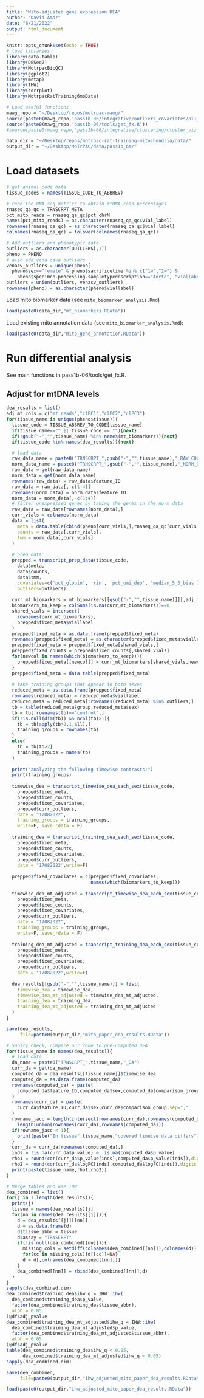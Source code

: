 ```yaml
---
title: "Mito-adjusted gene expression DEA"
author: "David Amar"
date: "6/21/2022"
output: html_document
---
```


```r
knitr::opts_chunk$set(echo = TRUE)
# load libraries
library(data.table)
library(DESeq2)
library(MotrpacBicQC)
library(ggplot2)
library(metap)
library(IHW)
library(corrplot)
library(MotrpacRatTraining6moData)

# Load useful functions
mawg_repo = "~/Desktop/repos/motrpac-mawg/"
source(paste0(mawg_repo,'pass1b-06/integrative/outliers_covariates/pi1_cook_fx.R'))
source(paste0(mawg_repo,'pass1b-06/tools/get_fx.R'))
#source(paste0(mawg_repo,'pass1b-06/integrative/clustering/cluster_viz_fx.R'))

data_dir = "~/Desktop/repos/motrpac-rat-training-mitochondria/data/"
output_dir = "~/Desktop/MoTrPAC/data/pass1b_6m/"
```


# Load datasets

```r
# get animal code data
tissue_codes = names(TISSUE_CODE_TO_ABBREV)

# read the RNA-seq metrics to obtain mtRNA read percentages
rnaseq_qa_qc = TRNSCRPT_META
pct_mito_reads = rnaseq_qa_qc$pct_chrM
names(pct_mito_reads) = as.character(rnaseq_qa_qc$vial_label)
rownames(rnaseq_qa_qc) = as.character(rnaseq_qa_qc$vial_label)
colnames(rnaseq_qa_qc) = tolower(colnames(rnaseq_qa_qc))

# Add outliers and phenotypic data
outliers = as.character(OUTLIERS[,1])
pheno = PHENO
# also add vena cava outliers
venacv_outliers = unique(pheno[
  pheno$sex=="female" & pheno$sacrificetime %in% c("1w","2w") & 
    pheno$specimen.processing.sampletypedescription=="Aorta", "viallabel"])
outliers = union(outliers, venacv_outliers)
rownames(pheno) = as.character(pheno$viallabel)
```

Load mito biomarker data (see `mito_biomarker_analysis.Rmd`)
```r
load(paste0(data_dir,"mt_biomarkers.RData"))
```

Load existing mito annotation data (see `mito_biomarker_analysis.Rmd`):
```r
load(paste0(data_dir,"mito_gene_annotation.RData"))
```

# Run differential analysis

See main functions in pass1b-06/tools/get_fx.R. 

## Adjust for mtDNA levels

```r

dea_results = list()
adj_mt_cols = c("mt_reads","clPC1","clPC2","clPC3")
for(tissue_name in unique(pheno$tissue)){
  tissue_code = TISSUE_ABBREV_TO_CODE[tissue_name]
  if(tissue_name=="" || tissue_code == ""){next}
  if(!gsub("-","",tissue_name) %in% names(mt_biomarkers)){next}
  if(tissue_code %in% names(dea_results)){next}

  # load data 
  raw_data_name = paste0("TRNSCRPT_",gsub("-","",tissue_name),"_RAW_COUNTS")
  norm_data_name = paste0("TRNSCRPT_",gsub("-","",tissue_name),"_NORM_DATA")
  raw_data = get(raw_data_name)
  norm_data = get(norm_data_name)
  rownames(raw_data) = raw_data$feature_ID
  raw_data = raw_data[,-c(1:4)]
  rownames(norm_data) = norm_data$feature_ID
  norm_data = norm_data[,-c(1:4)]
  # filter unexpressed genes by taking the genes in the norm data
  raw_data = raw_data[rownames(norm_data),]
  curr_vials = colnames(norm_data)
  data = list(
    meta = data.table(cbind(pheno[curr_vials,],rnaseq_qa_qc[curr_vials,])),
    counts = raw_data[,curr_vials],
    tmm = norm_data[,curr_vials]
  )
  
  # prep data
  prepped = transcript_prep_data(tissue_code, 
    data$meta, 
    data$counts, 
    data$tmm,
    covariates=c('pct_globin', 'rin', 'pct_umi_dup', 'median_5_3_bias'),
    outliers=outliers)
  
  curr_mt_biomarkers = mt_biomarkers[[gsub("-","",tissue_name)]][,adj_mt_cols]
  biomarkers_to_keep = colSums(is.na(curr_mt_biomarkers))==0
  shared_vials = intersect(
    rownames(curr_mt_biomarkers),
    prepped$fixed_meta$viallabel
  )
  prepped$fixed_meta = as.data.frame(prepped$fixed_meta)
  rownames(prepped$fixed_meta) = as.character(prepped$fixed_meta$viallabel)
  prepped$fixed_meta = prepped$fixed_meta[shared_vials,]
  prepped$fixed_counts = prepped$fixed_counts[,shared_vials]
  for(newcol in names(which(biomarkers_to_keep))){
    prepped$fixed_meta[[newcol]] = curr_mt_biomarkers[shared_vials,newcol]
  }
  prepped$fixed_meta = data.table(prepped$fixed_meta)
  
  # take training groups that appear in both sexes
  reduced_meta = as.data.frame(prepped$fixed_meta)
  rownames(reduced_meta) = reduced_meta$viallabel
  reduced_meta = reduced_meta[!rownames(reduced_meta) %in% outliers,]
  tb = table(reduced_meta$group,reduced_meta$sex)
  tb = tb[!rownames(tb)=="control",]
  if(!is.null(dim(tb)) && ncol(tb)>1){
    tb = tb[apply(tb>2,1,all),]
    training_groups = rownames(tb)
  }
  else{
    tb = tb[tb>2]
    training_groups = names(tb)
  }
  
  print("analyzing the following timewise contrasts:")
  print(training_groups)
  
  timewise_dea = transcript_timewise_dea_each_sex(tissue_code, 
    prepped$fixed_meta, 
    prepped$fixed_counts, 
    prepped$fixed_covariates, 
    prepped$curr_outliers,
    date = "17082022",
    training_groups = training_groups,
    write=F, save_rdata = F)
  
  training_dea = transcript_training_dea_each_sex(tissue_code, 
    prepped$fixed_meta, 
    prepped$fixed_counts, 
    prepped$fixed_covariates, 
    prepped$curr_outliers,
    date = "17082022",write=F)
  
  prepped$fixed_covariates = c(prepped$fixed_covariates,
                               names(which(biomarkers_to_keep)))
  
  timewise_dea_mt_adjusted = transcript_timewise_dea_each_sex(tissue_code, 
    prepped$fixed_meta, 
    prepped$fixed_counts, 
    prepped$fixed_covariates, 
    prepped$curr_outliers,
    date = "17082022",
    training_groups = training_groups,
    write=F, save_rdata = F)
  
  training_dea_mt_adjusted = transcript_training_dea_each_sex(tissue_code, 
    prepped$fixed_meta, 
    prepped$fixed_counts, 
    prepped$fixed_covariates, 
    prepped$curr_outliers,
    date = "17082022",write=F)
  
  dea_results[[gsub("-","",tissue_name)]] = list(
    timewise_dea = timewise_dea,
    timewise_dea_mt_adjusted = timewise_dea_mt_adjusted,
    training_dea = training_dea,
    training_dea_mt_adjusted = training_dea_mt_adjusted
  )
}

save(dea_results,
     file=paste0(output_dir,"mito_paper_dea_results.RData"))

# Sanity check, compare our code to pre-computed DEA
for(tissue_name in names(dea_results)){
  # load data 
  da_name = paste0("TRNSCRPT_",tissue_name,"_DA")
  curr_da = get(da_name)
  computed_da = dea_results[[tissue_name]]$timewise_dea
  computed_da = as.data.frame(computed_da)
  rownames(computed_da) = paste(
    computed_da$feature_ID,computed_da$sex,computed_da$comparison_group,sep=";"
  )
  rownames(curr_da) = paste(
    curr_da$feature_ID,curr_da$sex,curr_da$comparison_group,sep=";"
  )
  rowname_jacc = length(intersect(rownames(curr_da),rownames(computed_da))) / 
    length(union(rownames(curr_da),rownames(computed_da)))
  if(rowname_jacc < 1){
    print(paste("In tissue",tissue_name,"covered timeise data differs"))
  }
  curr_da = curr_da[rownames(computed_da),]
  inds = !is.na(curr_da$p_value) & !is.na(computed_da$p_value)
  rho1 = round(cor(curr_da$p_value[inds],computed_da$p_value[inds]),digits = 4)
  rho2 = round(cor(curr_da$logFC[inds],computed_da$logFC[inds]),digits = 4)
  print(paste(tissue_name,rho1,rho2))
}

# Merge tables and use IHW
dea_combined = list()
for(j in 1:length(dea_results)){
  print(j)
  tissue = names(dea_results)[j]
  for(nn in names(dea_results[[j]])){
    d = dea_results[[j]][[nn]]
    d = as.data.frame(d)
    d$tissue_abbr = tissue
    d$assay = "TRNSCRPT"
    if(!is.null(dea_combined[[nn]])){
      missing_cols = setdiff(colnames(dea_combined[[nn]]),colnames(d))
      for(cc in missing_cols){d[[cc]]=NA}
      d = d[,colnames(dea_combined[[nn]])]
    }
    dea_combined[[nn]] = rbind(dea_combined[[nn]],d)
  }
}
sapply(dea_combined,dim)
dea_combined$training_dea$ihw_q = IHW::ihw(
  dea_combined$training_dea$p_value,
  factor(dea_combined$training_dea$tissue_abbr),
  alph = 0.05
)@df$adj_pvalue
dea_combined$training_dea_mt_adjusted$ihw_q = IHW::ihw(
  dea_combined$training_dea_mt_adjusted$p_value,
  factor(dea_combined$training_dea_mt_adjusted$tissue_abbr),
  alph = 0.05
)@df$adj_pvalue
table(dea_combined$training_dea$ihw_q < 0.05,
      dea_combined$training_dea_mt_adjusted$ihw_q < 0.05)
sapply(dea_combined,dim)

save(dea_combined,
     file=paste0(output_dir,"ihw_adjusted_mito_paper_dea_results.RData"))

```

```r
load(paste0(output_dir,"ihw_adjusted_mito_paper_dea_results.RData"))
```


<!-- # GSEA before (total effects) and after adjustment -->

<!-- ```{r} -->
<!-- library(fgsea) -->
<!-- mito_gsea_res = c() -->
<!-- for(analysis_name in names(gsea_input)){ -->
<!--   print(paste("analyzing",analysis_name)) -->
<!--   m = gsea_input[[analysis_name]] -->
<!--   print(paste(analysis_name,cor(m)[1,2])) -->
<!--   gsea_adj = fgsea(mitocarta_pathways,m[,1],minSize=5,sampleSize=1000) -->
<!--   gsea_adj = as.data.frame(gsea_adj) -->
<!--   gsea_unadj = fgsea(mitocarta_pathways,m[,2],minSize=5,sampleSize=1000) -->
<!--   gsea_unadj = as.data.frame(gsea_unadj) -->
<!--   rownames(gsea_adj) = gsea_adj$pathway -->
<!--   rownames(gsea_unadj) = gsea_unadj$pathway -->
<!--   gsea_unadj = gsea_unadj[rownames(gsea_adj),] -->
<!--   colnames(gsea_unadj) = paste0(colnames(gsea_unadj),"_unadj") -->
<!--   colnames(gsea_adj) = paste0(colnames(gsea_adj),"_adj") -->
<!--   gsea_res = cbind(gsea_adj,gsea_unadj) -->
<!--   arr = strsplit(analysis_name,split=",")[[1]] -->
<!--   gsea_res$query = analysis_name -->
<!--   gsea_res$tissue = arr[1] -->
<!--   gsea_res$sex = arr[2] -->
<!--   gsea_res$week = arr[3] -->
<!--   mito_gsea_res = rbind(mito_gsea_res,gsea_res) -->
<!-- } -->
<!-- mito_gsea_res = mito_gsea_res[!is.na(mito_gsea_res$pval_unadj),] -->
<!-- mito_gsea_res = mito_gsea_res[!is.na(mito_gsea_res$pval_adj),] -->
<!-- ``` -->

<!-- ```{r} -->
<!-- qthr=0.1 -->
<!-- gsea_simple_stats = c() -->
<!-- for(query in unique(mito_gsea_res$query)){ -->
<!--   res = mito_gsea_res[mito_gsea_res$query==query,] -->
<!--   adj_fdr = res$padj_adj < qthr -->
<!--   unadj_fdr = res$padj_unadj<qthr -->
<!--   v = data.frame( -->
<!--     query = query, -->
<!--     overlap = sum(adj_fdr & unadj_fdr), -->
<!--     unadjusted_only = sum(!adj_fdr & unadj_fdr), -->
<!--     adjusted_only = sum(adj_fdr &!unadj_fdr) -->
<!--   ) -->
<!--   gsea_simple_stats = rbind(gsea_simple_stats,v) -->
<!-- } -->
<!-- gsea_simple_stats = gsea_simple_stats[order(gsea_simple_stats$query),] -->
<!-- m = as.matrix(gsea_simple_stats[,-1]) -->
<!-- rownames(m) = gsea_simple_stats[,1] -->
<!-- library(gplots) -->
<!-- heatmap.2(m,scale="none",trace="none",Colv = F,Rowv = F,col=bluered,mar=c(10,10),cexCol=1.3) -->

<!-- ``` -->

<!-- # Enrichment analysis of lost signals -->

<!-- ```{r} -->

<!-- simple_enrichment_analysis<-function( -->
<!--   s,univ,pathways,rat_prot_gene,min_size=5,setname=""){ -->
<!--   if(length(s)<min_size){ -->
<!--     print("Warning: input set is smaller than min_size, returning NULL") -->
<!--     return(NULL) -->
<!--   } -->
<!--   sg = rat_prot_gene[rat_prot_gene[,1] %in% s,3] -->
<!--   if(length(sg)<min_size){ -->
<!--     print("Warning: input has less than min_size mapped genes, returning NULL") -->
<!--     return(NULL) -->
<!--   } -->
<!--   v1 = univ %in% sg -->
<!--   enrichment_results = c() -->
<!--   for(pname in names(pathways)){ -->
<!--     pg = pathways[[pname]] -->
<!--     pg = intersect(pg,univ) -->
<!--     if(length(pg)<min_size){next} -->
<!--     v2 = univ %in% pg -->
<!--     fisher_res = fisher.test(table(v1,v2),alternative = "g") -->
<!--     overlap_set = intersect(sg,pg) -->
<!--     res = data.frame( -->
<!--         setname=setname, -->
<!--         pathway = pname, -->
<!--         setsize = length(sg),pathwaysize=length(pg), -->
<!--         overlap = length(overlap_set), -->
<!--         p = fisher_res$p.value, -->
<!--         genes = paste(overlap_set,collapse=",") -->
<!--     ) -->
<!--     enrichment_results = rbind(enrichment_results,res) -->
<!--   } -->
<!--   return(enrichment_results) -->
<!-- } -->

<!-- enrichment_results = c() -->
<!-- for (setname in names(selected_sets)){ -->
<!--   tissue = strsplit(setname,split="_")[[1]][1] -->
<!--   univ = unique(dea_combined$training_dea$feature_ID[ -->
<!--     dea_combined$training_dea$tissue_abbr == tissue -->
<!--   ]) -->
<!--   univ = univ[univ %in% mt_ensg] -->
<!--   univ = rat_prot_gene[rat_prot_gene[,1] %in% univ,3] -->
<!--   enr_res =  simple_enrichment_analysis( -->
<!--               selected_sets[[setname]],univ, -->
<!--               mitocarta_pathways,rat_prot_gene,setname = setname) -->
<!--   if(!is.null(enr_res)){ -->
<!--     enrichment_results=rbind(enrichment_results,enr_res) -->
<!--   } -->
<!-- } -->
<!-- enrichment_results$q = p.adjust(enrichment_results$p,method="fdr") -->
<!-- selected_enrichment_results = enrichment_results[enrichment_results$q < 0.1 & -->
<!--   enrichment_results$overlap > 1 & enrichment_results$pathwaysize < 200,] -->
<!-- dim(selected_enrichment_results) -->

<!-- # Standard enrichment (not mitocarta) -->
<!-- library(gprofiler2) -->
<!-- res = gost(selected_sets, -->
<!--     organism='rnorvegicus', -->
<!--     significant=FALSE, # return all results -->
<!--     correction_method='fdr', # it will not return unadjusted p-values. calculate those yourself -->
<!--     sources=c('KEGG','REAC'), -->
<!--     custom_bg=mt_ensg, -->
<!--     domain_scope='custom', -->
<!--     evcodes=T) -->
<!-- pathway_enrichments = res$result -->
<!-- pathway_enrichments$q = p.adjust(pathway_enrichments$p_value,method="fdr") -->
<!-- table(pathway_enrichments$q < 0.1) -->
<!-- selected_pathway_enrichment_results = pathway_enrichments[ -->
<!--   pathway_enrichments$q < 0.1 & -->
<!--   pathway_enrichments$intersection_size > 1 & pathway_enrichments$term_size < 200,] -->
<!-- dim(selected_pathway_enrichment_results) -->
<!-- selected_pathway_enrichment_results[1:10,c(1,11)] -->
<!-- selected_pathway_enrichment_results$term_name[ -->
<!--   grepl( -->
<!--     "Respiratory electron transport, ATP synthesis by chemiosmotic coupling,", -->
<!--     selected_pathway_enrichment_results$term_name -->
<!--   ) -->
<!-- ] = "Electron transport,ATP synthesis,heat production" -->


<!-- selected_enrichment_results[grepl("_1",selected_enrichment_results$setname),1:2] -->
<!-- selected_pathway_enrichment_results[grepl("_1",selected_pathway_enrichment_results$query),c(1,11)] -->

<!-- selected_enrichment_results[grepl("_2",selected_enrichment_results$setname),1:2] -->
<!-- selected_pathway_enrichment_results[grepl("_2",selected_pathway_enrichment_results$query),c(1,11)] -->

<!-- selected_enrichment_results[grepl("_3",selected_enrichment_results$setname),1:2] -->
<!-- selected_pathway_enrichment_results[grepl("_3",selected_pathway_enrichment_results$query),c(1,11)] -->

<!-- selected_enrichment_results[grepl("_4",selected_enrichment_results$setname),1:2] -->
<!-- selected_pathway_enrichment_results[grepl("_4",selected_pathway_enrichment_results$query),c(1,11)] -->

<!-- selected_enrichment_results[grepl("_5",selected_enrichment_results$setname),1:2] -->
<!-- selected_pathway_enrichment_results[grepl("_5",selected_pathway_enrichment_results$query),c(1,11)] -->

<!-- selected_enrichment_results[grepl("Complex I$",selected_enrichment_results$pathway),1:2] -->
<!-- selected_enrichment_results[grepl("HEART",selected_enrichment_results$setname) ,1:2] -->
<!-- selected_enrichment_results[grepl("LIVER",selected_enrichment_results$setname),1:2] -->
<!-- selected_enrichment_results[grepl("Lipid",selected_enrichment_results$pathway),1:2] -->
<!-- # check LYPLAL1 -->
<!-- selected_enrichment_results[grepl("LYPLAL1",selected_enrichment_results$genes,ignore.case = T),] -->
<!-- selected_enrichment_results[grepl("LYP",selected_enrichment_results$genes,ignore.case = T),] -->
<!-- ``` -->




